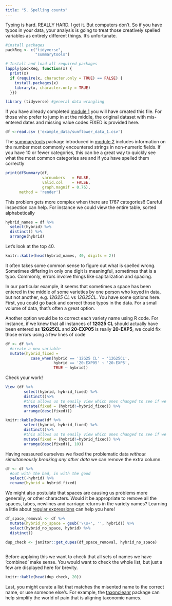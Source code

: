 ```yaml
---
title: "5. Spelling counts"
---
```


Typing is hard. REALLY HARD. I get it. But computers don't. So if you have typos in your data, your analysis is going to treat those creatively spelled variables as entirely different things. It's unfortunate.

```r
#install packages
packReq <- c("tidyverse",
             "summarytools") 

# Install and load all required packages
lapply(packReq, function(x) {
  print(x)
  if (require(x, character.only = TRUE) == FALSE) {
    install.packages(x)
    library(x, character.only = TRUE)
  }})

```


```r
library (tidyverse) #general data wrangling
```

If you have already completed [module 1](data_types.qmd) you will have created this file. For those who prefer to jump in at the middle, the original dataset with mis-entered dates and missing value codes FIXED is provided here.

```r
df <-read.csv ('example_data/sunflower_data_1.csv')

```

The [summarytools](https://htmlpreview.github.io/?https://github.com/dcomtois/summarytools/blob/master/doc/introduction.html) package introduced in [module 2](missing_data.qmd) includes information on the number most commonly encountered strings in non-numeric fields. If you have 10 or fewer categories, this can be a great way to quickly see what the most common categories are and if you have spelled them correctly

```r
print(dfSummary(df, 
                varnumbers   = FALSE,
                valid.col    = FALSE,
                graph.magnif = 0.76),
      method = 'render')

```

This problem gets more complex when there are 1767 categories!! Careful inspection can help. For instance we could view the entire table, sorted alphabetically

```r
hybrid_names = df %>%
  select(hybrid) %>%
  distinct() %>%
  arrange(hybrid)

```

Let's look at the top 40.

```r
knitr::kable(head(hybrid_names, 40, digits = 2))
```

It often takes some common sense to figure out what is spelled wrong. Sometimes differing in only one digit is meaningful, sometimes that is a typo. Commonly, errors involve things like capitalization and spacing.

In our particular example, it seems that sometimes a space has been entered in the middle of some varieties by one person who keyed in data, but not another, e.g. *12G25 CL* vs *12G25CL*. You have some options here. First, you could go back and correct those typos in the data. For a small volume of data, that's often a great option.

Another option would be to correct each variety name using R code. For instance, if we knew that all instances of **12G25 CL** should actually have been entered as **12G25CL** and **20-EXP05** is really **20-EXP5**, we could fix those errors using a few lines of code

```r
df <- df %>%
  #create a new variable
  mutate(hybrid_fixed = 
           case_when(hybrid == '12G25 CL' ~ '12G25CL',
                     hybrid == '20-EXP05' ~ '20-EXP5',
                     TRUE ~ hybrid))
```

Check your work!

```r
View (df %>%
        select(hybrid, hybrid_fixed) %>%
        distinct()%>%
        #this allows us to easily view which ones changed to see if we did it right
        mutate(fixed = (hybrid!=hybrid_fixed)) %>%
        arrange(desc(fixed)))
```

```r
knitr::kable(head(df %>%
        select(hybrid, hybrid_fixed) %>%
        distinct()%>%
        #this allows us to easily view which ones changed to see if we did it right
        mutate(fixed = (hybrid!=hybrid_fixed)) %>%
        arrange(desc(fixed)), 10))
```

Having reassured ourselves we fixed the problematic data *without simultaneously breaking any other data* we can remove the extra column.

```r
df <- df %>%
  #out with the bad, in with the good
  select(-hybrid) %>%
  rename(hybrid = hybrid_fixed)

```

We might also postulate that spaces are causing us problems more generally, or other characters. Would it be appropriate to remove all the spaces, tabes, newlines and carriage returns in the variety names? Learning a little about [regular expressions](https://r4ds.had.co.nz/strings.html#matching-patterns-with-regular-expressions) can help you here!

```r

df_space_removal <- df %>%
  mutate(hybrid_no_space = gsub('\\s+', '', hybrid)) %>%
  select(hybrid_no_space, hybrid) %>%
  distinct()

dup_check <- janitor::get_dupes(df_space_removal, hybrid_no_space)
  
```

Before applying this we want to check that all sets of names we have 'combined' make sense. You would want to check the whole list, but just a few are displayed here for brevity.

```r
knitr::kable(head(dup_check, 20))
```

Last, you might curate a list that matches the misented name to the correct name, or use someone else's. For example, the [taxoncleanr](https://ediorg.github.io/taxonomyCleanr/articles/a_common_use_case.html) package can help simplify the world of pain that is aligning taxonomic names.
